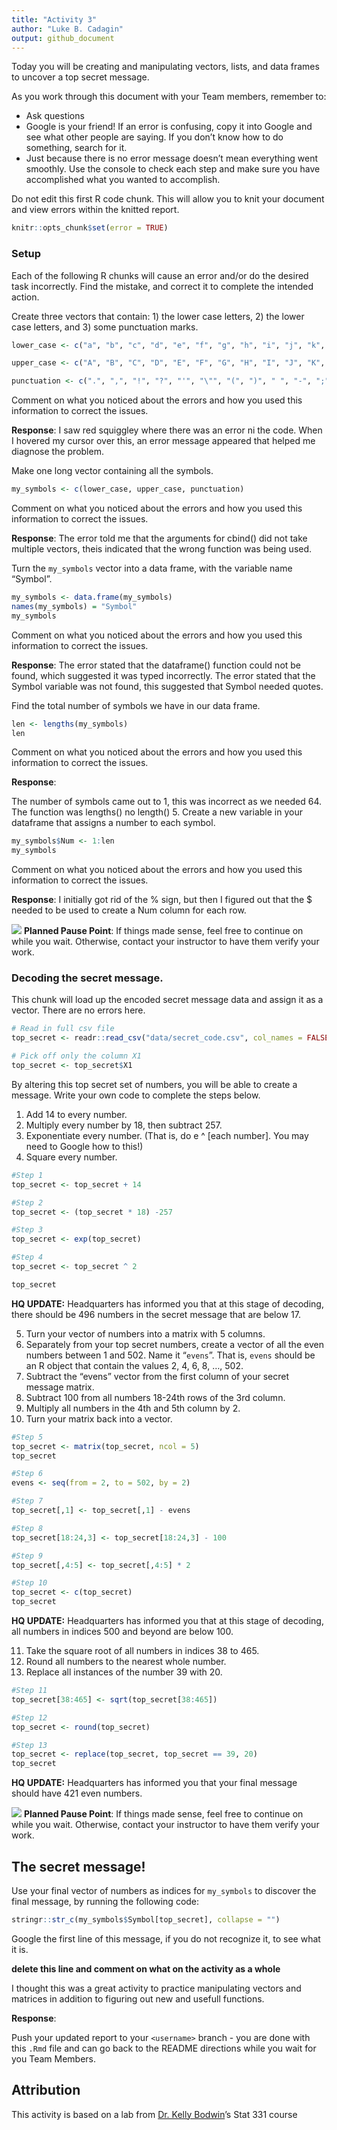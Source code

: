 ```yaml
---
title: "Activity 3"
author: "Luke B. Cadagin"
output: github_document
---
```


Today you will be creating and manipulating vectors, lists, and data frames to uncover a top secret message.

As you work through this document with your Team members, remember to:

- Ask questions
- Google is your friend!
  If an error is confusing, copy it into Google and see what other people are saying.
  If you don't know how to do something, search for it.
- Just because there is no error message doesn't mean everything went smoothly.
  Use the console to check each step and make sure you have accomplished what you wanted to accomplish.

Do not edit this first R code chunk.
This will allow you to knit your document and view errors within the knitted report.

```r
knitr::opts_chunk$set(error = TRUE)
```

### Setup

Each of the following R chunks will cause an error and/or do the desired task incorrectly.  Find the mistake, and correct it to complete the intended action.

Create three vectors that contain: 1) the lower case letters, 2) the lower case letters, and 3) some punctuation marks.

```r
lower_case <- c("a", "b", "c", "d", "e", "f", "g", "h", "i", "j", "k", "l", "m", "n", "o", "p", "q", "r", "s", "t", "u", "v", "w", "x", "y", "z")

upper_case <- c("A", "B", "C", "D", "E", "F", "G", "H", "I", "J", "K", "L", "M", "N", "O", "P", "Q", "R", "S", "T", "U", "V", "W", "X", "Y", "Z")

punctuation <- c(".", ",", "!", "?", "'", "\"", "(", ")", " ", "-", ";", ":")
```

Comment on what you noticed about the errors and how you used this information to correct the issues.

**Response**:
I saw red squiggley where there was an error ni the code.  When I hovered my cursor over this, an error message appeared that helped me diagnose the problem.

Make one long vector containing all the symbols.

```r
my_symbols <- c(lower_case, upper_case, punctuation)
```

Comment on what you noticed about the errors and how you used this information to correct the issues.

**Response**:
The error told me that the arguments for cbind() did not take multiple vectors, theis indicated that the wrong function was being used.

Turn the `my_symbols` vector into a data frame, with the variable name "Symbol".

```r
my_symbols <- data.frame(my_symbols)
names(my_symbols) = "Symbol"
my_symbols
```

Comment on what you noticed about the errors and how you used this information to correct the issues.

**Response**:
The error stated that the dataframe() function could not be found, which suggested it was typed incorrectly.  The error stated that the Symbol variable was not found, this suggested that Symbol needed quotes.

Find the total number of symbols we have in our data frame.  

```r
len <- lengths(my_symbols)
len
```

Comment on what you noticed about the errors and how you used this information to correct the issues.

**Response**:

The number of symbols came out to 1, this was incorrect as we needed 64.  The function was lengths() no length()
5. Create a new variable in your dataframe that assigns a number to each symbol.

```r
my_symbols$Num <- 1:len
my_symbols
```

Comment on what you noticed about the errors and how you used this information to correct the issues.

**Response**:
I initially got rid of the % sign, but then I figured out that the $ needed to be used to create a Num column for each row.


![](README-img/noun_pause.png) **Planned Pause Point**: If things made sense, feel free to continue on while you wait. Otherwise, contact your instructor to have them verify your work.


### Decoding the secret message.

This chunk will load up the encoded secret message data and assign it as a vector.
There are no errors here.

```r
# Read in full csv file
top_secret <- readr::read_csv("data/secret_code.csv", col_names = FALSE)

# Pick off only the column X1
top_secret <- top_secret$X1
```

By altering this top secret set of numbers, you will be able to create a message.
Write your own code to complete the steps below.

1. Add 14 to every number.
2. Multiply every number by 18, then subtract 257.
3. Exponentiate every number.  (That is, do e ^ [each number]. You may need to Google how to this!)
4. Square every number.

```r
#Step 1
top_secret <- top_secret + 14

#Step 2
top_secret <- (top_secret * 18) -257

#Step 3
top_secret <- exp(top_secret)

#Step 4
top_secret <- top_secret ^ 2

top_secret

```

**HQ UPDATE:** Headquarters has informed you that at this stage of decoding, there should be 496 numbers in the secret message that are below 17.

5. Turn your vector of numbers into a matrix with 5 columns.
6. Separately from your top secret numbers, create a vector of all the even numbers between 1 and 502. Name it "`evens`". That is, `evens` should be an R object that contain the values 2, 4, 6, 8, ..., 502.
7. Subtract the "evens" vector from the first column of your secret message matrix.
8. Subtract 100 from all numbers 18-24th rows of the 3rd column.
9. Multiply all numbers in the 4th and 5th column by 2.
10. Turn your matrix back into a vector.

```r
#Step 5
top_secret <- matrix(top_secret, ncol = 5)
top_secret

#Step 6
evens <- seq(from = 2, to = 502, by = 2)

#Step 7
top_secret[,1] <- top_secret[,1] - evens

#Step 8
top_secret[18:24,3] <- top_secret[18:24,3] - 100

#Step 9
top_secret[,4:5] <- top_secret[,4:5] * 2

#Step 10
top_secret <- c(top_secret)
top_secret
```

**HQ UPDATE:** Headquarters has informed you that at this stage of decoding, all numbers in indices 500 and beyond are below 100.

11. Take the square root of all numbers in indices 38 to 465.
12. Round all numbers to the nearest whole number.
13. Replace all instances of the number 39 with 20.

```r
#Step 11
top_secret[38:465] <- sqrt(top_secret[38:465])

#Step 12
top_secret <- round(top_secret)

#Step 13
top_secret <- replace(top_secret, top_secret == 39, 20)
top_secret
```

**HQ UPDATE:** Headquarters has informed you that your final message should have 421 even numbers.

![](README-img/noun_pause.png) **Planned Pause Point**: If things made sense, feel free to continue on while you wait. Otherwise, contact your instructor to have them verify your work.

## The secret message!

Use your final vector of numbers as indices for `my_symbols` to discover the final message, by running the following code:

```r
stringr::str_c(my_symbols$Symbol[top_secret], collapse = "")
```

Google the first line of this message, if you do not recognize it, to see what it is.

**delete this line and comment on what on the activity as a whole**

I thought this was a great activity to practice manipulating vectors and matrices in addition to figuring out new and usefull functions.

**Response**:



Push your updated report to your `<username>` branch - you are done with this `.Rmd` file and can go back to the README directions while you wait for you Team Members.


## Attribution

This activity is based on a lab from [Dr. Kelly Bodwin](https://www.kelly-bodwin.com/)'s Stat 331 course